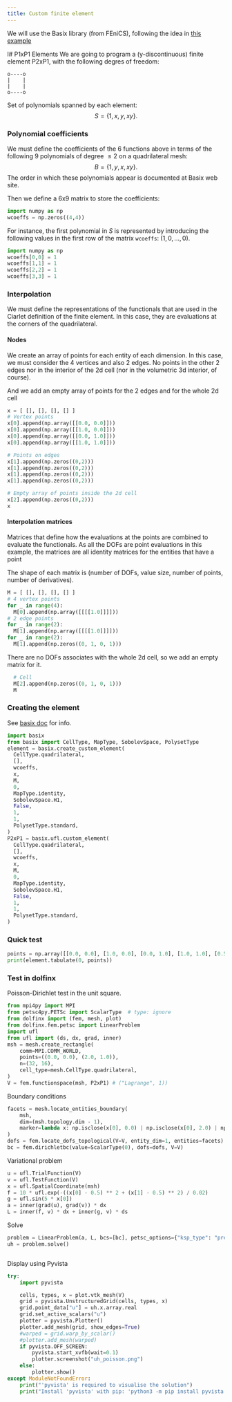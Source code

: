 ```yaml
---
title: Custom finite element
---
```


We will use the Basix library (from FEniCS), following the idea in [this example](https://docs.fenicsproject.org/basix/main/python/demo/demo_custom_element.py.html)

l# P1xP1 Elements
We are going to program a (y-discontinuous) finite element P2xP1, with the following degres of freedom:

```
o----o
|    |
|    |
o----o
```

Set of polynomials spanned by each element: 
$$S=\{1,x,y,xy\}.$$

### Polynomial coefficients
We must define the coefficients of the 6 functions above in terms of the following 9 polynomials of degree $\le 2$ on a quadrilateral mesh:
$$B=\{1,y,x,xy\}.$$
The order in which these polynomials appear is documented at Basix web site.

Then we define a 6x9 matrix to store the coefficients:
```python
import numpy as np
wcoeffs = np.zeros((4,4))
```

For instance, the first polynomial in $S$ is represented by introducing the following values in the first row of the matrix `wcoeffs`: $(1,0,\dots,0)$.

```python
import numpy as np
wcoeffs[0,0] = 1
wcoeffs[1,1] = 1
wcoeffs[2,2] = 1
wcoeffs[3,3] = 1
```

### Interpolation

We must define the representations of the functionals that are used in the Ciarlet definition of the finite element. In this case, they are evaluations at the corners of the quadrilateral. 

#### Nodes
We create an array of points for each entity of each dimension. In this case, we must consider the 4 vertices and also 2 edges. No points in the other 2 edges nor in the interior of the 2d cell (nor in the volumetric 3d interior, of course).

And we add an empty array of points for the 2 edges and for the whole 2d cell
```python
x = [ [], [], [], [] ]
# Vertex points
x[0].append(np.array([[0.0, 0.0]]))
x[0].append(np.array([[1.0, 0.0]]))
x[0].append(np.array([[0.0, 1.0]]))
x[0].append(np.array([[1.0, 1.0]]))

# Points on edges
x[1].append(np.zeros((0,2)))
x[1].append(np.zeros((0,2)))
x[1].append(np.zeros((0,2)))
x[1].append(np.zeros((0,2)))

# Empty array of points inside the 2d cell
x[2].append(np.zeros((0,2)))
x
```

#### Interpolation matrices
Matrices that define how the evaluations at the points are combined to evaluate the functionals. As all the DOFs are point evaluations in this example, the matrices are all identity matrices for the entities that have a point

The shape of each matrix is (number of DOFs, value size, number of points, number of derivatives).
```python
M = [ [], [], [], [] ]
# 4 vertex points
for _ in range(4):
  M[0].append(np.array([[[[1.0]]]]))
# 2 edge points
for _ in range(2):
  M[1].append(np.array([[[[1.0]]]]))
for _ in range(2):
  M[1].append(np.zeros((0, 1, 0, 1)))
```
There are no DOFs associates with the whole 2d cell, so we add an empty matrix for it. 
```python
  # Cell
  M[2].append(np.zeros((0, 1, 0, 1)))
  M
```


### Creating the element
See [basix doc](https://docs.fenicsproject.org/basix/main/python/demo/demo_custom_element.py.html) for info.
```python
import basix
from basix import CellType, MapType, SobolevSpace, PolysetType
element = basix.create_custom_element(
  CellType.quadrilateral,
  [],
  wcoeffs,
  x,
  M,
  0,
  MapType.identity,
  SobolevSpace.H1,
  False,
  1,
  1,
  PolysetType.standard,
)
P2xP1 = basix.ufl.custom_element(
  CellType.quadrilateral,
  [],
  wcoeffs,
  x,
  M,
  0,
  MapType.identity,
  SobolevSpace.H1,
  False,
  1,
  1,
  PolysetType.standard,
)
```

### Quick test
```python
points = np.array([[0.0, 0.0], [1.0, 0.0], [0.0, 1.0], [1.0, 1.0], [0.5, 0.0], [0.5, 0.1]])
print(element.tabulate(0, points))
```

### Test in dolfinx
Poisson-Dirichlet test in the unit square.
```python
from mpi4py import MPI
from petsc4py.PETSc import ScalarType  # type: ignore
from dolfinx import (fem, mesh, plot)
from dolfinx.fem.petsc import LinearProblem
import ufl
from ufl import (ds, dx, grad, inner)
msh = mesh.create_rectangle(
    comm=MPI.COMM_WORLD,
    points=((0.0, 0.0), (2.0, 1.0)),
    n=(32, 16),
    cell_type=mesh.CellType.quadrilateral,
)
V = fem.functionspace(msh, P2xP1) # ("Lagrange", 1))
```
Boundary conditions
```python
facets = mesh.locate_entities_boundary(
    msh,
    dim=(msh.topology.dim - 1),
    marker=lambda x: np.isclose(x[0], 0.0) | np.isclose(x[0], 2.0) | np.isclose(x[1], 0.0)| np.isclose(x[1], 1.0),
)
dofs = fem.locate_dofs_topological(V=V, entity_dim=1, entities=facets)
bc = fem.dirichletbc(value=ScalarType(0), dofs=dofs, V=V)
```

Variational problem
```python
u = ufl.TrialFunction(V)
v = ufl.TestFunction(V)
x = ufl.SpatialCoordinate(msh)
f = 10 * ufl.exp(-((x[0] - 0.5) ** 2 + (x[1] - 0.5) ** 2) / 0.02)
g = ufl.sin(5 * x[0])
a = inner(grad(u), grad(v)) * dx
L = inner(f, v) * dx + inner(g, v) * ds
```

Solve
```python
problem = LinearProblem(a, L, bcs=[bc], petsc_options={"ksp_type": "preonly", "pc_type": "lu"})
uh = problem.solve()
```

```python
```

Display using Pyvista
```python
try:
    import pyvista

    cells, types, x = plot.vtk_mesh(V)
    grid = pyvista.UnstructuredGrid(cells, types, x)
    grid.point_data["u"] = uh.x.array.real
    grid.set_active_scalars("u")
    plotter = pyvista.Plotter()
    plotter.add_mesh(grid, show_edges=True)
    #warped = grid.warp_by_scalar()
    #plotter.add_mesh(warped)
    if pyvista.OFF_SCREEN:
        pyvista.start_xvfb(wait=0.1)
        plotter.screenshot("uh_poisson.png")
    else:
        plotter.show()
except ModuleNotFoundError:
    print("'pyvista' is required to visualise the solution")
    print("Install 'pyvista' with pip: 'python3 -m pip install pyvista'")
```

